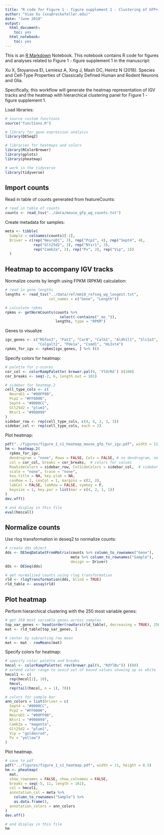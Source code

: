 ```yaml
---
title: "R code for Figure 1 - figure supplement 1 - Clustering of GFP+ nuclei from transgenic mice"
author: "Xiao Xu (xxu@rockefeller.edu)"
date: "June 2018"
output: 
  html_document:
    toc: yes
  html_notebook:
    toc: yes
---
```


This is an [R Markdown](http://rmarkdown.rstudio.com) Notebook. This notebook contains R code for figures and analyses related to Figure 1 - figure supplement 1 in the manuscript:

Xu X, Stoyanova EI, Lemiesz A, Xing J, Mash DC, Heintz N (2018). Species and Cell-Type Properties of Classically Defined Human and Rodent Neurons and Glia.

Specifically, this workflow will generate the heatmap representation of IGV tracks and the heatmap with hierarchical clustering panel for Figure 1 - figure supplement 1.

Load libraries:

```r
# source custom functions
source("functions.R")

# library for gene expression analysis
library(DESeq2)

# libraries for heatmaps and colors
library(RColorBrewer)
library(gplots)
library(pheatmap)

# work in the tidyverse
library(tidyverse)
```

## Import counts

Read in table of counts generated from featureCounts:

```r
# read in table of counts
counts <- read_tsv("../data/mouse_gfp_wg_counts.txt")
```

Create metadata for samples:

```r
meta <- tibble(
  Sample = colnames(counts)[-1],
  Driver = c(rep("NeuroD1", 3), rep("Pcp2", 4), rep("Sept4", 4),
             rep("Glt25d2", 3), rep("Ntsr1", 3),
             rep("Camk2a", 2), rep("Pv", 2), rep("Vip", 2))
  )
```


## Heatmap to accompany IGV tracks

Normalize counts by length using FPKM (RPKM) calculation:

```r
# read in gene lengths
lengths <- read_tsv("../data/ref/mm10_refseq_wg_longest.txt", 
                    col_names = c("Gene", "Length"))

# calculate rpkms
rpkms <- getNormCounts(counts %>%
                         select(-contains("_mo_")), 
                       lengths, type = "RPKM")
```

Genes to visualize

```r
igv_genes <- c("Rbfox3", "Fat2", "Car8", "Calb1", "Aldh1l1", "Slc1a3",
               "Colgalt2", "Pde1a", "Csmd1", "Hs3st4")
rpkms_for_igv <- rpkms[igv_genes, ] %>% t()
```

Specify colors for heatmap:

```r
# palette for z-scores
cor_col <- colorRampPalette( brewer.pal(9, 'YlOrRd') )(100)
cor_breaks <- seq(-2, 6, length.out = 101)

# sidebar for heatmap.2
cell_type_cols <- c(
  NeuroD1 = "#00FF00", 
  Pcp2 = "#FF0000", 
  Sept4 = "#0000CC", 
  Glt25d2 = "plum1", 
  Ntsr1 = "#990099"
)
sidebar_row <- rep(cell_type_cols, c(4, 4, 3, 3, 3))
sidebar_col <- rep(cell_type_cols, each = 2)
```

Plot heatmap:

```r
pdf("../figures/figure_1_s1_heatmap_mouse_gfp_for_igv.pdf", width = 11, height = 8.5)
hm <- heatmap.2(
  rpkms_for_igv,
  dendrogram = "none", Rowv = FALSE, Colv = FALSE, # no dendrogram, no reordering
  col = cor_col, breaks = cor_breaks,  # colors for values
  RowSideColors = sidebar_row, ColSideColors = sidebar_col,  # sidebar
  scale = "none", trace = "none",
  key.title = NA, key.ylab = NA,
  cexRow = 1, cexCol = 1, margins = c(2, 2),
  labCol = FALSE, labRow = FALSE, symkey = F,
  keysize = 1, key.par = list(mar = c(4, 2, 1, 1))
)
dev.off()

# and display in this file
eval(hm$call)
```




## Normalize counts

Use rlog transformation in deseq2 to normalize counts:
```r
# create dds object
dds <- DESeqDataSetFromMatrix(counts %>% column_to_rownames("Gene"), 
                              meta %>% column_to_rownames("Sample"), 
                              design =~ Driver)
dds <- DESeq(dds)

# get normalized counts using rlog transformation
rld <- rlogTransformation(dds, blind = TRUE)
rld_table <- assay(rld)
```



## Plot heatmap

Perform hierarchical clustering with the 250 most variable genes:

```r
# get 250 most variable genes across samples
top_var_genes <- head(order(rowVars(rld_table), decreasing = TRUE), 250)
mat <- rld_table[top_var_genes, ]

# center by subracting row mean
mat <- mat - rowMeans(mat)
```



Specify colors for heatmap:

```r
# specify color palette and breaks
hmcol <- colorRampPalette( rev(brewer.pal(9, "RdYlBu")) )(80)
# extend color range to avoid out of bound values showing up as white
hmcol1 <- c(
  rep(hmcol[1], 10), 
  hmcol, 
  rep(tail(hmcol, n = 1), 70))

# colors for sample bar
ann_colors = list(Driver = c(
  Sept4 = "#0000CC", 
  Pcp2 = "#FF0000", 
  NeuroD1 = "#00FF00", 
  Ntsr1 = "#990099", 
  Camk2a = "magenta", 
  Glt25d2 = "plum1", 
  Vip = "goldenrod", 
  Pv = "yellow")
)
```


Plot heatmap.

```r
# save to pdf
pdf("../figures/figure_1_s1_heatmap.pdf", width = 11, height = 8.5)
hm <- pheatmap(
  mat,
  show_rownames = FALSE, show_colnames = FALSE,
  breaks = seq(-5, 11, length = 161),
  col = hmcol1,
  annotation_col = meta %>% 
    column_to_rownames("Sample") %>% 
    as.data.frame(), 
  annotation_colors = ann_colors
)
dev.off()

# and display in this file
hm
```

